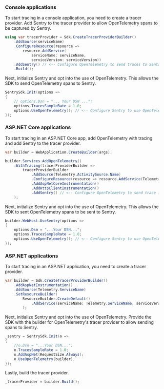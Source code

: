 ### Console applications

To start tracing in a console application, you need to create a tracer provider. Add Sentry to the tracer provider to allow OpenTelemetry spans to be captured by Sentry.

```csharp
using var tracerProvider = Sdk.CreateTracerProviderBuilder()
    .AddSource(serviceName)
    .ConfigureResource(resource =>
        resource.AddService(
            serviceName: serviceName,
            serviceVersion: serviceVersion))
    .AddSentry() // <-- Configure OpenTelemetry to send traces to Sentry
    .Build();
```

Next, initialize Sentry and opt into the use of OpenTelemetry. This allows the SDK to send OpenTelemetry spans to Sentry.

```csharp
SentrySdk.Init(options =>
{
    // options.Dsn = "... Your DSN ...";
    options.TracesSampleRate = 1.0;
    options.UseOpenTelemetry(); // <-- Configure Sentry to use OpenTelemetry trace information
});
```

### ASP.NET Core applications

To start tracing in an ASP.NET Core app, add OpenTelemetry with tracing and add Sentry to the tracer provider.

```csharp
var builder = WebApplication.CreateBuilder(args);

builder.Services.AddOpenTelemetry()
    .WithTracing(tracerProviderBuilder =>
        tracerProviderBuilder
            .AddSource(Telemetry.ActivitySource.Name)
            .ConfigureResource(resource => resource.AddService(Telemetry.ServiceName))
            .AddAspNetCoreInstrumentation()
            .AddHttpClientInstrumentation()
            .AddSentry() // <-- Configure OpenTelemetry to send trace information to Sentry
    );
```

Next, initialize Sentry and opt into the use of OpenTelemetry. This allows the SDK to sent OpenTelemetry spans to be sent to Sentry.

```csharp
builder.WebHost.UseSentry(options =>
{
    options.Dsn = "...Your DSN...";
    options.TracesSampleRate = 1.0;
    options.UseOpenTelemetry(); // <-- Configure Sentry to use OpenTelemetry trace information
});
```

### ASP.NET applications

To start tracing in an ASP.NET application, you need to create a tracer provider.

```csharp
var builder = Sdk.CreateTracerProviderBuilder()
    .AddAspNetInstrumentation()
    .AddSource(Telemetry.ServiceName)
    .SetResourceBuilder(
        ResourceBuilder.CreateDefault()
            .AddService(serviceName: Telemetry.ServiceName, serviceVersion: "1.0.0")
        );

```

Next, initialize Sentry and opt into the use of OpenTelemetry. Provide the SDK with the builder for OpenTelemetry's tracer provider to allow sending spans to Sentry.

```csharp
_sentry = SentrySdk.Init(o =>
{
    //o.Dsn = "...Your DSN...";
    o.TracesSampleRate = 1.0;
    o.AddAspNet(RequestSize.Always);
    o.UseOpenTelemetry(builder);
});
```

Lastly, build the tracer provider.

```csharp
_tracerProvider = builder.Build();
```
